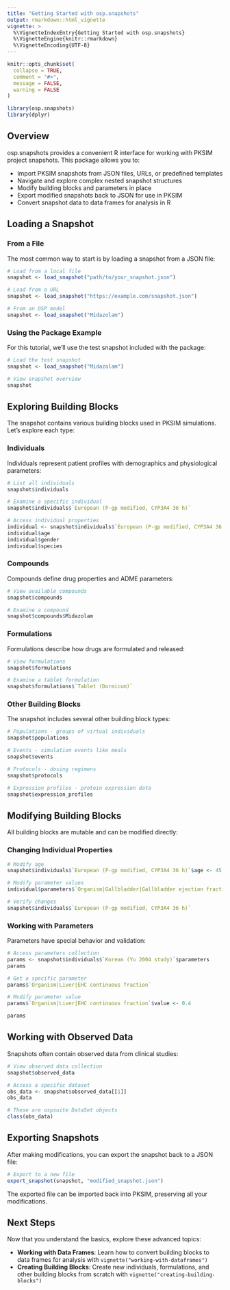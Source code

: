 ```yaml
---
title: "Getting Started with osp.snapshots"
output: rmarkdown::html_vignette
vignette: >
  %\VignetteIndexEntry{Getting Started with osp.snapshots}
  %\VignetteEngine{knitr::rmarkdown}
  %\VignetteEncoding{UTF-8}
---
```


```r
knitr::opts_chunk$set(
  collapse = TRUE,
  comment = "#>",
  message = FALSE,
  warning = FALSE
)
```

```r
library(osp.snapshots)
library(dplyr)
```

## Overview

osp.snapshots provides a convenient R interface for working with PKSIM project snapshots. This package allows you to:

- Import PKSIM snapshots from JSON files, URLs, or predefined templates
- Navigate and explore complex nested snapshot structures
- Modify building blocks and parameters in place
- Export modified snapshots back to JSON for use in PKSIM
- Convert snapshot data to data frames for analysis in R

## Loading a Snapshot

### From a File

The most common way to start is by loading a snapshot from a JSON file:

```r
# Load from a local file
snapshot <- load_snapshot("path/to/your_snapshot.json")

# Load from a URL
snapshot <- load_snapshot("https://example.com/snapshot.json")

# From an OSP model
snapshot <- load_snapshot("Midazolam")
```

### Using the Package Example

For this tutorial, we'll use the test snapshot included with the package:

```r
# Load the test snapshot
snapshot <- load_snapshot("Midazolam")

# View snapshot overview
snapshot
```

## Exploring Building Blocks

The snapshot contains various building blocks used in PKSIM simulations. Let's explore each type:

### Individuals

Individuals represent patient profiles with demographics and physiological parameters:

```r
# List all individuals
snapshot$individuals

# Examine a specific individual
snapshot$individuals$`European (P-gp modified, CYP3A4 36 h)`

# Access individual properties
individual <- snapshot$individuals$`European (P-gp modified, CYP3A4 36 h)`
individual$age
individual$gender
individual$species
```

### Compounds

Compounds define drug properties and ADME parameters:

```r
# View available compounds
snapshot$compounds

# Examine a compound
snapshot$compounds$Midazolam
```

### Formulations

Formulations describe how drugs are formulated and released:

```r
# View formulations
snapshot$formulations

# Examine a tablet formulation
snapshot$formulations$`Tablet (Dormicum)`
```

### Other Building Blocks

The snapshot includes several other building block types:

```r
# Populations - groups of virtual individuals
snapshot$populations

# Events - simulation events like meals
snapshot$events

# Protocols - dosing regimens
snapshot$protocols

# Expression profiles - protein expression data
snapshot$expression_profiles
```

## Modifying Building Blocks

All building blocks are mutable and can be modified directly:

### Changing Individual Properties

```r
# Modify age
snapshot$individuals$`European (P-gp modified, CYP3A4 36 h)`$age <- 45

# Modify parameter values
individual$parameters$`Organism|Gallbladder|Gallbladder ejection fraction`$value <- 0.7

# Verify changes
snapshot$individuals$`European (P-gp modified, CYP3A4 36 h)`
```

### Working with Parameters

Parameters have special behavior and validation:

```r

# Access parameters collection
params <- snapshot$individuals$`Korean (Yu 2004 study)`$parameters
params

# Get a specific parameter
params$`Organism|Liver|EHC continuous fraction`

# Modify parameter value
params$`Organism|Liver|EHC continuous fraction`$value <- 0.4

params
```

## Working with Observed Data

Snapshots often contain observed data from clinical studies:

```r
# View observed data collection
snapshot$observed_data

# Access a specific dataset
obs_data <- snapshot$observed_data[[1]]
obs_data

# These are ospsuite DataSet objects
class(obs_data)
```

## Exporting Snapshots

After making modifications, you can export the snapshot back to a JSON file:

```r
# Export to a new file
export_snapshot(snapshot, "modified_snapshot.json")
```

The exported file can be imported back into PKSIM, preserving all your modifications.

## Next Steps

Now that you understand the basics, explore these advanced topics:

- **Working with Data Frames**: Learn how to convert building blocks to data frames for analysis with `vignette("working-with-dataframes")`
- **Creating Building Blocks**: Create new individuals, formulations, and other building blocks from scratch with `vignette("creating-building-blocks")`
